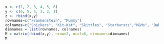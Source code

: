 ```r
x <- c(1, 2, 3, 4, 5, 6)
y <- c(6, 5, 4, 3, 2, 1)
z <- rbind(x,y)
rownames=c("Frankenstein", "Mummy")
colnames=c("Snickers", "Kit-Kat", "Skittles", "Starbursts","M&Ms", "Baby Ruth")
dimnames = list(rownames, colnames)
M = matrix(rbind(x,y), nrow=2, ncol=6, dimnames=dimnames)
M




```

